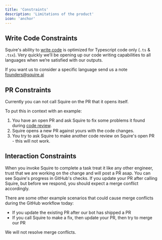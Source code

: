 ```yaml
---
title: 'Constraints'
description: 'Limitations of the product'
icon: 'anchor'
---
```


## Write Code Constraints
Squire's ability to [write code](/features/write-code) is optimized for Typescript code only (`.ts` & `.tsx`). Very quickly we’ll be opening up our code writing capabilities to all languages when we’re satisfied with our outputs.

If you want us to consider a specific language send us a note founders@squire.ai

## PR Constraints
Currently you can not call Squire on the PR that it opens itself.

To put this in context with an example:
1. You have an open PR and ask Squire to fix some problems it found during [code review](/features/code-review).
2. Squire opens a new PR against yours with the code changes.
3. You try to ask Squire to make another code review on Squire's open PR - this will not work.

## Interaction Constraints

When you invoke Squire to complete a task treat it like any other engineer, trust that we are working on the change and will post a PR asap. You can see Squire's progress in GitHub's checks. If you update your PR after calling Squire, but before we respond, you should expect a merge conflict accordingly.

There are some other example scenarios that could cause merge conflicts during the GitHub workflow today:
- If you update the existing PR after our bot has shipped a PR
- If you call Squire to make a fix, then update your PR, then try to merge our PR

We will not resolve merge conflicts.
